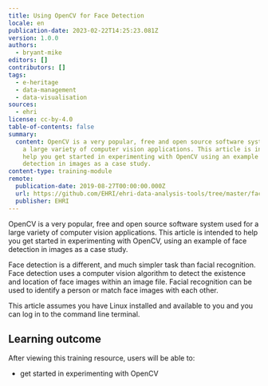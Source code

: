 ```yaml
---
title: Using OpenCV for Face Detection
locale: en
publication-date: 2023-02-22T14:25:23.081Z
version: 1.0.0
authors:
  - bryant-mike
editors: []
contributors: []
tags:
  - e-heritage
  - data-management
  - data-visualisation
sources:
  - ehri
license: cc-by-4.0
table-of-contents: false
summary:
  content: OpenCV is a very popular, free and open source software system used for
    a large variety of computer vision applications. This article is intended to
    help you get started in experimenting with OpenCV using an example of face
    detection in images as a case study.
content-type: training-module
remote:
  publication-date: 2019-08-27T00:00:00.000Z
  url: https://github.com/EHRI/ehri-data-analysis-tools/tree/master/face_detection_with_opencv
  publisher: EHRI
---
```

OpenCV is a very popular, free and open source software system used for a large variety of computer vision applications. This article is intended to help you get started in experimenting with OpenCV, using an example of face detection in images as a case study.

Face detection is a different, and much simpler task than facial recognition. Face detection uses a computer vision algorithm to detect the existence and location of face images within an image file. Facial recognition can be used to identify a person or match face images with each other.

This article assumes you have Linux installed and available to you and you can log in to the command line terminal.

## L﻿earning outcome

A﻿fter viewing this training resource, users will be able to:

* get started in experimenting with OpenCV

<ExternalResource title="Interested in learning more?" subtitle="Check out Using OpenCV for Face Detection" url="https://github.com/EHRI/ehri-data-analysis-tools/tree/master/face_detection_with_opencv#readme" />
